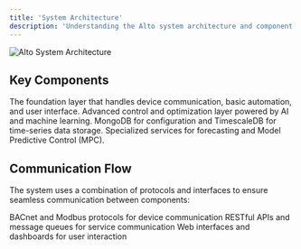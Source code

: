 ```yaml
---
title: 'System Architecture'
description: 'Understanding the Alto system architecture and component interactions'
---
```


<Frame>
  <img src="/images/system-architecture.png" alt="Alto System Architecture" />
</Frame>

## Key Components

<CardGroup cols={2}>
  <Card title="Niagara Framework" icon="building">
    The foundation layer that handles device communication, basic automation, and user interface.
  </Card>
  <Card title="Volttron Platform" icon="microchip">
    Advanced control and optimization layer powered by AI and machine learning.
  </Card>
  <Card title="Database Systems" icon="database">
    MongoDB for configuration and TimescaleDB for time-series data storage.
  </Card>
  <Card title="ML Services" icon="brain">
    Specialized services for forecasting and Model Predictive Control (MPC).
  </Card>
</CardGroup>

## Communication Flow

The system uses a combination of protocols and interfaces to ensure seamless communication between components:

<Steps>
  <Step title="Device Level">
    BACnet and Modbus protocols for device communication
  </Step>
  <Step title="Integration Level">
    RESTful APIs and message queues for service communication
  </Step>
  <Step title="Application Level">
    Web interfaces and dashboards for user interaction
  </Step>
</Steps> 